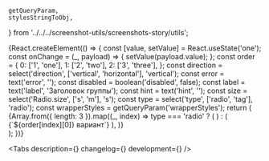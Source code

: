 


    getQueryParam,
    stylesStringToObj,
} from '../../../screenshot-utils/screenshots-story/utils';

<Meta title='Components/RadioGroup' component={RadioGroup} id='RadioGroup' />

<!-- Canvas -->

<Story name='RadioGroup'>
    {React.createElement(() => {
        const [value, setValue] = React.useState('one');
        const onChange = (_, payload) => {
            setValue(payload.value);
        };
        const order = {
            0: ['1', 'one'],
            1: ['2', 'two'],
            2: ['3', 'three'],
        };
        const direction = select('direction', ['vertical', 'horizontal'], 'vertical');
        const error = text('error', '');
        const disabled = boolean('disabled', false);
        const label = text('label', 'Заголовок группы');
        const hint = text('hint', '');
        const size = select('Radio.size', ['s', 'm'], 's');
        const type = select('type', ['radio', 'tag'], 'radio');
        const wrapperStyles = getQueryParam('wrapperStyles');
        return (
            <div style={stylesStringToObj(wrapperStyles)}>
                <ModeChecker />
                <RadioGroup
                    label={label}
                    hint={hint}
                    onChange={onChange}
                    direction={direction}
                    error={error}
                    disabled={disabled}
                    type={type}
                    value={value}
                >
                    {Array.from({ length: 3 }).map((_, index) =>
                        type === 'radio' ? (
                            <Radio
                                key={`${index}-check`}
                                size={size}
                                label={`Label ${order[index][0]}`}
                                value={order[index][1]}
                            />
                        ) : (
                            <Tag key={`${index}-tag`} size={size} value={order[index][1]}>
                                {`${order[index][0]} вариант`}
                            </Tag>
                        ),
                    )}
                </RadioGroup>
            </div>
        );
    })}
</Story>

<!-- Docs -->

<ComponentHeader
    name='RadioGroup'
    version={version}
    package='@alfalab/core-components/radio-group'
    design='https://www.figma.com/file/cdNnkh2QdxuvYLrBm4cubM/Web-%3A%3A-Core-Default-Components?node-id=171%3A29171'
    children='Используется для выбора одного значения из нескольких доступных.'
/>

<Tabs description={<Description />} changelog={<Changelog />} development={<Development />} />
